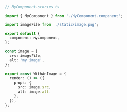 ```ts
// MyComponent.stories.ts

import { MyComponent } from './MyComponent.component';

import imageFile from './static/image.png';

export default {
  component: MyComponent,
};

const image = {
  src: imageFile,
  alt: 'my image',
};

export const WithAnImage = {
  render: () => ({
    props: {
      src: image.src,
      alt: image.alt,
    },
  }),
};
```
